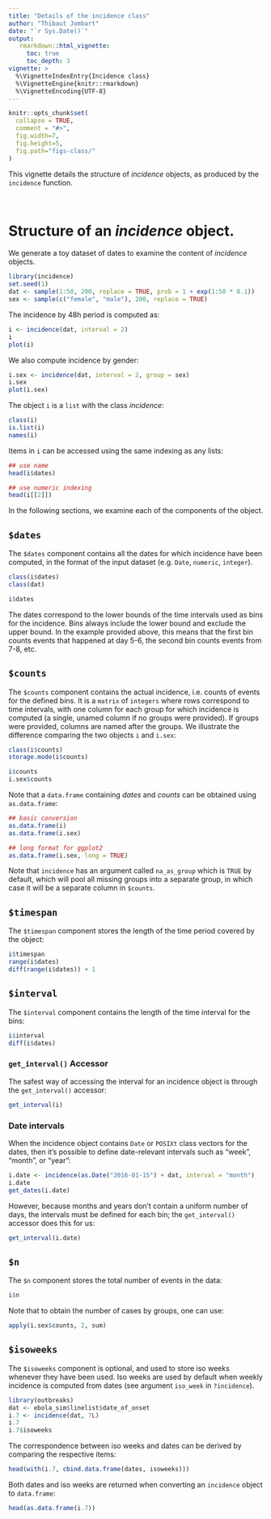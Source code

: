 ```yaml
---
title: "Details of the incidence class"
author: "Thibaut Jombart"
date: "`r Sys.Date()`"
output:
   rmarkdown::html_vignette:
     toc: true
     toc_depth: 3
vignette: >
  %\VignetteIndexEntry{Incidence class}
  %\VignetteEngine{knitr::rmarkdown}
  %\VignetteEncoding{UTF-8}
---
```





```r
knitr::opts_chunk$set(
  collapse = TRUE,
  comment = "#>", 
  fig.width=7, 
  fig.height=5, 
  fig.path="figs-class/"
)

```



This vignette details the structure of *incidence* objects, as produced by the `incidence` function.

<br>

# Structure of an *incidence* object.

We generate a toy dataset of dates to examine the content of *incidence* objects.
```r
library(incidence)
set.seed(1)
dat <- sample(1:50, 200, replace = TRUE, prob = 1 + exp(1:50 * 0.1))
sex <- sample(c("female", "male"), 200, replace = TRUE)
```

The incidence by 48h period is computed as:
```r
i <- incidence(dat, interval = 2)
i
plot(i)
```

We also compute incidence by gender:
```r
i.sex <- incidence(dat, interval = 2, group = sex)
i.sex
plot(i.sex)
```


The object `i` is a `list` with the class *incidence*:

```r
class(i)
is.list(i)
names(i)
```

Items in `i` can be accessed using the same indexing as any lists:
```r
## use name
head(i$dates)

## use numeric indexing
head(i[[2]])
```

In the following sections, we examine each of the components of the object.





## `$dates`

The `$dates` component contains all the dates for which incidence have been computed, in the format of the input dataset (e.g. `Date`, `numeric`, `integer`).

```r
class(i$dates)
class(dat)

i$dates
```

The dates correspond to the lower bounds of the time intervals used as bins for the incidence. Bins always include the lower bound and exclude the upper bound. In the example provided above, this means that the first bin counts events that happened at day 5-6, the second bin counts events from 7-8, etc.





## `$counts`

The `$counts` component contains the actual incidence, i.e. counts of events for the defined bins. It is a `matrix` of `integers` where rows correspond to time intervals, with one column for each group for which incidence is computed (a single, unamed column if no groups were provided). If groups were provided, columns are named after the groups. We illustrate the difference comparing the two objects `i` and `i.sex`:

```r
class(i$counts)
storage.mode(i$counts)

i$counts
i.sex$counts
```

Note that a `data.frame` containing *dates* and *counts* can be obtained using `as.data.frame`:
```r
## basic conversion
as.data.frame(i)
as.data.frame(i.sex)

## long format for ggplot2
as.data.frame(i.sex, long = TRUE)
```

Note that `incidence` has an argument called `na_as_group` which is `TRUE` by default, which will pool all missing groups into a separate group, in which case it will be a separate column in `$counts`.





## `$timespan`

The `$timespan` component stores the length of the time period covered by the object:
```r
i$timespan
range(i$dates)
diff(range(i$dates)) + 1
```






## `$interval`

The `$interval` component contains the length of the time interval for the bins:
```r
i$interval
diff(i$dates)
```

### `get_interval()` Accessor

The safest way of accessing the interval for an incidence object is through the
`get_interval()` accessor:

```r
get_interval(i)
```


### Date intervals

When the incidence object contains `Date` or `POSIXt` class vectors for the dates, then it's possible to define date-relevant intervals such as "week", "month", or "year":

```r
i.date <- incidence(as.Date("2016-01-15") + dat, interval = "month")
i.date
get_dates(i.date)
```

However, because months and years don't contain a uniform number of days, the 
intervals must be defined for each bin; the `get_interval()` accessor does this
for us:

```r
get_interval(i.date)
```



## `$n`

The `$n` component stores the total number of events in the data:
```r
i$n
```

Note that to obtain the number of cases by groups, one can use:
```r
apply(i.sex$counts, 2, sum)
```





## `$isoweeks`

The `$isoweeks` component is optional, and used to store iso weeks whenever they have been used. Iso weeks are used by default when weekly incidence is computed from dates (see argument `iso_week` in `?incidence`).
```r
library(outbreaks)
dat <- ebola_sim$linelist$date_of_onset
i.7 <- incidence(dat, 7L)
i.7
i.7$isoweeks
```

The correspondence between iso weeks and dates can be derived by comparing the respective items:
```r
head(with(i.7, cbind.data.frame(dates, isoweeks)))
```

Both dates and iso weeks are returned when converting an `incidence` object to `data.frame`:
```r
head(as.data.frame(i.7))
```


